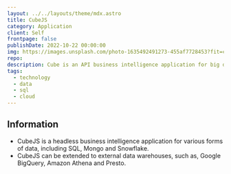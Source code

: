 ```yaml
---
layout: ../../layouts/theme/mdx.astro
title: CubeJS
category: Application
client: Self
frontpage: false
publishDate: 2022-10-22 00:00:00
img: https://images.unsplash.com/photo-1635492491273-455af7728453?fit=crop&w=1400&h=700&q=75
repo:
description: Cube is an API business intelligence application for big data.  
tags:
  - technology
  - data
  - sql
  - cloud
---
```

## Information

- CubeJS is a headless business intelligence application for various forms of data, including SQL, Mongo and Snowflake.
- CubeJS can be extended to external data warehouses, such as, Google BigQuery, Amazon Athena and Presto.
